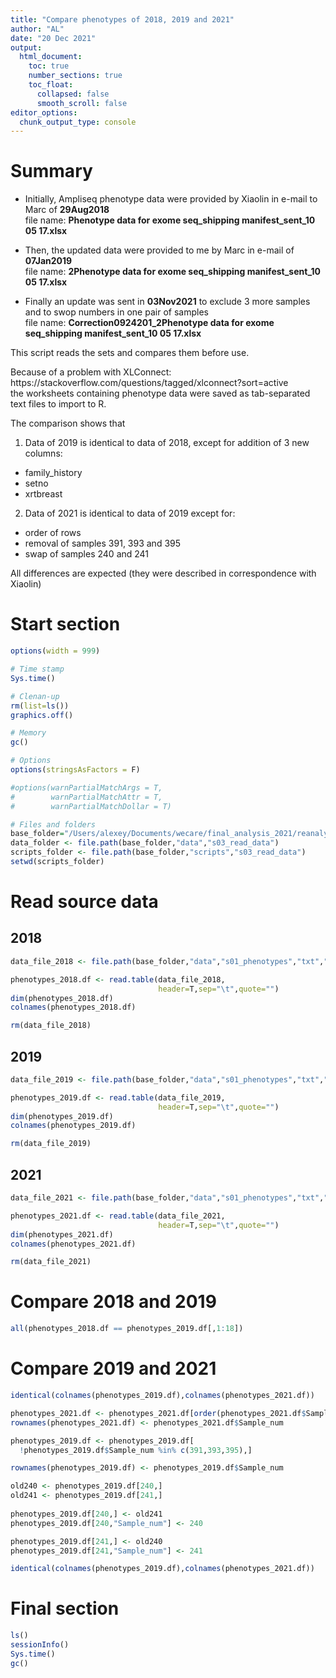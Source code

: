 ```yaml
---
title: "Compare phenotypes of 2018, 2019 and 2021"
author: "AL"
date: "20 Dec 2021"
output:
  html_document:
    toc: true
    number_sections: true
    toc_float: 
      collapsed: false
      smooth_scroll: false
editor_options:
  chunk_output_type: console
---
```


# Summary

- Initially, Ampliseq phenotype data were provided by Xiaolin in e-mail to Marc of **29Aug2018**  
  file name: **Phenotype data for exome seq_shipping manifest_sent_10 05 17.xlsx**  
  
- Then, the updated data were provided to me by Marc in e-mail of **07Jan2019**  
  file name: **2Phenotype data for exome seq_shipping manifest_sent_10 05 17.xlsx**  
  
- Finally an update was sent in **03Nov2021** to exclude 3 more samples and to swop numbers in one pair of samples  
  file name: **Correction0924201_2Phenotype data for exome seq_shipping manifest_sent_10 05 17.xlsx**

This script reads the sets and compares them before use.  

Because of a problem with XLConnect:  
https://stackoverflow.com/questions/tagged/xlconnect?sort=active  
the worksheets containing phenotype data were saved as tab-separated text files to import to R.  

The comparison shows that 

1) Data of 2019 is identical to data of 2018, except for addition of 3 new columns:  
- family_history  
- setno  
- xrtbreast  

2) Data of 2021 is identical to data of 2019 except for:
- order of rows  
- removal of samples 391, 393 and 395  
- swap of samples 240 and 241  

All differences are expected (they were described in correspondence with Xiaolin)  

# Start section

<style>
pre {
  overflow-x: auto;
}
pre code {
  word-wrap: normal;
  white-space: pre;
}
</style>

```r
options(width = 999)
```

```r

# Time stamp
Sys.time()

# Clenan-up
rm(list=ls())
graphics.off()

# Memory
gc()

# Options
options(stringsAsFactors = F)

#options(warnPartialMatchArgs = T, 
#        warnPartialMatchAttr = T, 
#        warnPartialMatchDollar = T)

# Files and folders
base_folder="/Users/alexey/Documents/wecare/final_analysis_2021/reanalysis_afterNov2021/ampliseq/s01_ampliseq_wecare_only"
data_folder <- file.path(base_folder,"data","s03_read_data")
scripts_folder <- file.path(base_folder,"scripts","s03_read_data")
setwd(scripts_folder)

```

# Read source data

## 2018

```r

data_file_2018 <- file.path(base_folder,"data","s01_phenotypes","txt","Phenotype data for exome seq_shipping manifest_sent_10 05 17.txt")

phenotypes_2018.df <- read.table(data_file_2018,
                                 header=T,sep="\t",quote="")
dim(phenotypes_2018.df)
colnames(phenotypes_2018.df)

rm(data_file_2018)

```

## 2019

```r

data_file_2019 <- file.path(base_folder,"data","s01_phenotypes","txt","2Phenotype data for exome seq_shipping manifest_sent_10 05 17.txt")

phenotypes_2019.df <- read.table(data_file_2019,
                                 header=T,sep="\t",quote="")
dim(phenotypes_2019.df)
colnames(phenotypes_2019.df)

rm(data_file_2019)

```

## 2021

```r

data_file_2021 <- file.path(base_folder,"data","s01_phenotypes","txt","Correction0924201_2Phenotype data for exome seq_shipping manifest_sent_10 05 17.txt")

phenotypes_2021.df <- read.table(data_file_2021,
                                 header=T,sep="\t",quote="")
dim(phenotypes_2021.df)
colnames(phenotypes_2021.df)

rm(data_file_2021)

```

# Compare 2018 and 2019

```r

all(phenotypes_2018.df == phenotypes_2019.df[,1:18])

```

# Compare 2019 and 2021

```r

identical(colnames(phenotypes_2019.df),colnames(phenotypes_2021.df))

phenotypes_2021.df <- phenotypes_2021.df[order(phenotypes_2021.df$Sample_num),]
rownames(phenotypes_2021.df) <- phenotypes_2021.df$Sample_num

phenotypes_2019.df <- phenotypes_2019.df[
  !phenotypes_2019.df$Sample_num %in% c(391,393,395),]

rownames(phenotypes_2019.df) <- phenotypes_2019.df$Sample_num

old240 <- phenotypes_2019.df[240,]
old241 <- phenotypes_2019.df[241,]
  
phenotypes_2019.df[240,] <- old241
phenotypes_2019.df[240,"Sample_num"] <- 240

phenotypes_2019.df[241,] <- old240 
phenotypes_2019.df[241,"Sample_num"] <- 241

identical(colnames(phenotypes_2019.df),colnames(phenotypes_2021.df))

```

# Final section

```r

ls()
sessionInfo()
Sys.time()
gc()

```
